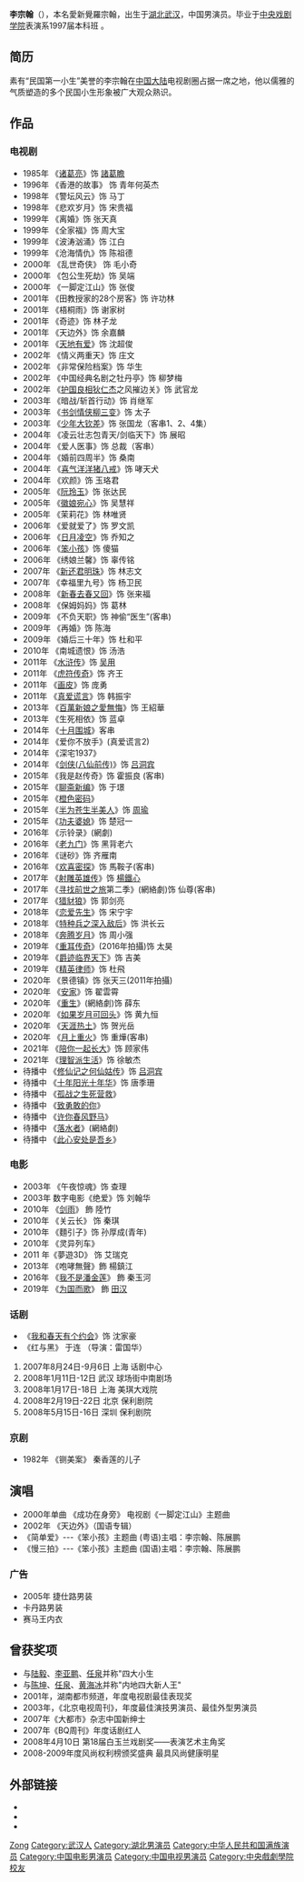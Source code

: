 {{BLP unsourced|time=2020-04-21T23:54:05+00:00}}
{{艺人
|姓名 =李宗翰
|類型 = 男演員
|圖片 =
|民族 = [[满族|满族]]
|出生地點 = {{CHN}}[[湖北省|湖北省]][[武汉市|武汉市]]
|母校 = [[中央戏剧学院|中央戏剧学院]]表演系
|圖片簡介 = 
|本名 = 李力
|英文名 =Calvin 
|出生日期 = {{birth_date_and_age|1976|11|7}}
|国籍 ={{PRC}} 
|職業 = [[演員|演員]]、[[歌手|歌手]]
|imdb = 4106945
}}
'''李宗翰'''（{{bd|1976年|11月7日|catIdx=Li,李}}），本名愛新覺羅宗翰，出生于[[湖北|湖北]][[武汉|武汉]]，中国男演员。毕业于[[中央戏剧学院|中央戏剧学院]]表演系1997届本科班 。

== 简历 ==
素有“民国第一小生”美誉的李宗翰在[[中国大陆|中国大陆]]电视剧圈占据一席之地，他以儒雅的气质塑造的多个民国小生形象被广大观众熟识。

==作品==
=== 电视剧=== 
*1985年 《[[諸葛亮_(中國大陸電視劇)|诸葛亮]]》饰 [[諸葛瞻|諸葛瞻]]
*1996年 《香港的故事》 饰 青年何英杰
*1998年 《警坛风云》饰 马丁
*1998年 《悲欢岁月》饰 宋贵福 
*1999年 《离婚》饰 张天真
*1999年 《全家福》饰 周大宝
*1999年 《波涛汹涌》饰 江白
*1999年 《沧海情仇》饰 陈祖德 
*2000年 《乱世奇侠》 饰 毛小奇
*2000年 《包公生死劫》饰 吴端
*2000年 《一脚定江山》饰 张俊
*2001年 《田教授家的28个房客》饰 许功林
*2001年 《梧桐雨》饰 谢家树
*2001年 《奇迹》饰 林子龙
*2001年 《天边外》饰 余嘉麟
*2001年 《[[天地有爱|天地有爱]]》饰 沈超俊
*2002年 《情义两重天》饰 庄文
*2002年 《非常保险档案》饰 华生
*2002年 《中国经典名剧之牡丹亭》饰 柳梦梅
*2002年 《[[护国良相狄仁杰|护国良相狄仁杰]]之风摧边关》饰 武官龙
*2003年 《暗战/斩首行动》饰 肖继军
*2003年 《[[书剑情侠柳三变|书剑情侠柳三变]]》饰 太子
*2003年 《[[少年大钦差|少年大钦差]]》饰 张国龙（客串1、2、4集）
*2004年 《凌云壮志包青天/剑临天下》饰 展昭
*2004年 《爱人医事》饰 总裁（客串）
*2004年 《婚前四周半》饰 桑南
*2004年 《[[喜气洋洋猪八戒|喜气洋洋猪八戒]]》饰 哮天犬
*2004年 《欢颜》饰 玉珞君
*2005年 《[[阮玲玉|阮玲玉]]》饰 张达民
*2005年 《[[徽娘宛心|徽娘宛心]]》饰 吴慧祥
*2005年 《茉莉花》饰 林唯贤
*2006年 《爱就爱了》饰 罗文凯
*2006年 《[[日月凌空|日月凌空]]》饰 乔知之
*2006年 《[[笨小孩_(電視劇)|笨小孩]]》饰 傻猫
*2006年 《绣娘兰馨》饰 辜传铭
*2007年 《[[还君明珠|新还君明珠]]》饰 林志文
*2007年 《幸福里九号》饰 杨卫民
*2008年 《[[春去春又回|新春去春又回]]》饰 张来福
*2008年 《保姆妈妈》饰 葛林
*2009年 《不负天职》饰 神偷“医生”(客串) 
*2009年 《再婚》饰 陈海
*2009年 《婚后三十年》饰 杜和平
*2010年 《南城遗恨》饰 汤浩
*2011年 《[[水浒传_(2011年电视剧)|水浒传]]》饰 [[吴用|吴用]]
*2011年 《[[虎符传奇|虎符传奇]]》饰 齐王
*2011年 《[[画皮_(电视剧)|画皮]]》饰 庞勇
*2011年 《[[真爱谎言|真爱谎言]]》饰 韩振宇
*2013年 《[[百万新娘之爱无悔|百萬新娘之愛無悔]]》饰 王紹華
*2013年 《生死相依》饰 蓝卓
*2014年 《[[十月围城_(电视剧)|十月围城]]》客串
*2014年 《爱你不放手》(真爱谎言2)
*2014年 《深宅1937》
*2014年 《[[剑侠|剑侠(八仙前传)]]》饰 [[吕洞宾|吕洞宾]]
*2015年 《我是赵传奇》饰 霍振良 (客串)
*2015年 《[[聊斋新编|聊斋新编]]》饰 于璟
*2015年 《[[橙色密码|橙色密码]]》
*2015年 《[[半为苍生半美人|半为苍生半美人]]》饰 [[周瑜|周瑜]]
*2015年 《[[功夫婆媳|功夫婆媳]]》饰 楚冠一
*2016年 《示铃录》(網劇)
*2016年 《[[老九门|老九门]]》饰 黑背老六
*2016年 《谜砂》饰 齐雁南
*2016年 《[[欢喜密探|欢喜密探]]》饰 馬鞍子(客串)
*2017年 《[[射鵰英雄傳_(2017年電視劇)|射雕英雄传]]》饰 [[楊鐵心|楊鐵心]]
*2017年 《[[寻找前世之旅|寻找前世之旅]]第二季》(網絡劇)饰 仙尊(客串)
*2017年 《[[猎豺狼|猎豺狼]]》饰 郭剑亮
*2018年 《[[恋爱先生|恋爱先生]]》饰 宋宁宇
*2018年 《[[特种兵之深入敌后|特种兵之深入敌后]]》饰 洪长云
*2018年 《[[奔腾岁月|奔腾岁月]]》饰 周小强
*2019年 《[[重耳传奇|重耳传奇]]》(2016年拍攝)饰 太昊
*2019年 《[[爵迹临界天下|爵迹临界天下]]》饰 吉美
*2019年 《[[精英律师|精英律师]]》饰 杜飛
*2020年 《景德镇》饰 张天三(2011年拍攝)
*2020年 《[[安家|安家]]》饰  翟雲霄
*2020年 《[[重生_(网络剧)|重生]]》(網絡劇)饰 薛东
*2020年 《[[如果岁月可回头|如果岁月可回头]]》饰 黄九恒
*2020年 《[[天涯热土|天涯热土]]》饰 贺光岳
*2020年 《[[月上重火|月上重火]]》饰 重燁(客串)
*2021年 《[[陪你一起长大|陪你一起长大]]》饰 顾家伟
*2021年 《[[理智派生活|理智派生活]]》饰 徐敏杰
*待播中 《[[修仙记之何仙姑传|修仙记之何仙姑传]]》饰 [[吕洞宾|吕洞宾]]
*待播中 《[[十年阳光十年华|十年阳光十年华]]》饰 唐季珊
*待播中 《[[孤战之生死营救|孤战之生死营救]]》
*待播中 《[[致勇敢的你|致勇敢的你]]》
*待播中 《[[许你春风野马|许你春风野马]]》
*待播中 《[[落水者|落水者]]》(網絡劇)
*待播中 《[[此心安处是吾乡|此心安处是吾乡]]》

=== 电影 === 
*2003年 《午夜惊魂》饰 查理
*2003年 数字电影《绝爱》饰 刘翰华
*2010年 《[[剑雨|剑雨]]》 飾 陸竹
*2010年 《关云长》 饰 秦琪
*2010年 《麵引子》饰 孙厚成(青年)
*2010年 《灵异列车》
*2011 年《夢遊3D》 饰 艾瑞克
*2013年 《咆哮無聲》飾 楊鎮江
*2016年 《[[我不是潘金莲|我不是潘金莲]]》 飾 秦玉河
*2019年 《[[为国而歌|为国而歌]]》 飾 [[田汉|田汉]]

===话剧=== 
*《[[我和春天有個約會_(舞台劇)|我和春天有个约会]]》饰 沈家豪 
*《红与黑》 于连 （导演：雷国华）
#2007年8月24日-9月6日 上海 话剧中心
#2008年1月11日-12日 武汉 球场街中南剧场
#2008年1月17日-18日 上海 美琪大戏院
#2008年2月19日-22日 北京 保利剧院
#2008年5月15日-16日 深圳 保利剧院

===京剧===
*1982年 《铡美案》 秦香莲的儿子

==演唱==
*2000年单曲 《成功在身旁》 电视剧《一脚定江山》主题曲 
*2002年 《天边外》（国语专辑）
*《简单爱》---《笨小孩》主题曲 (粤语)主唱：李宗翰、陈展鹏
*《慢三拍》---《笨小孩》主题曲 (国语)主唱：李宗翰、陈展鹏

===广告===
*2005年 捷仕路男装
*卡丹路男装
*赛马王内衣

==曾获奖项== 
*与[[陆毅|陆毅]]、[[李亚鹏|李亚鹏]]、[[任泉|任泉]]并称"四大小生 
*与[[陈坤|陈坤]]、[[任泉|任泉]]、[[黄海冰|黄海冰]]并称"内地四大新人王" 
*2001年，湖南都市频道，年度电视剧最佳表现奖 
*2003年，《北京电视周刊》，年度最佳演技男演员、最佳外型男演员
*2007年《大都市》杂志中国新绅士
*2007年《BQ周刊》年度话剧红人
*2008年4月10日 第18届白玉兰戏剧奖——表演艺术主角奖
*2008-2009年度风尚权利榜颁奖盛典 最具风尚健康明星

==外部链接== 
* {{新浪博客|lizonghanblog}}
* {{Sinaweibo|lizonghanblog}}
* {{腾讯博客|622009376}}

{{DEFAULTSORT:Li zonghan}}
[[Category:愛新覺羅氏|Zong]]
[[Category:武汉人|Category:武汉人]]
[[Category:湖北男演员|Category:湖北男演员]]
[[Category:中华人民共和国满族演员|Category:中华人民共和国满族演员]]
[[Category:中国电影男演员|Category:中国电影男演员]]
[[Category:中国电视男演员|Category:中国电视男演员]]
[[Category:中央戲劇學院校友|Category:中央戲劇學院校友]]